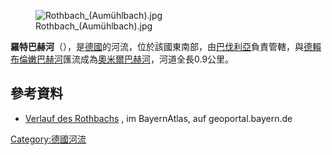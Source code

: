 {{Expand language|1=de|time=2020-11-03T19:04:09+00:00}}
{{Coord|47.95402|N|11.46771|E|display=title}}
[[Image:Rothbach_(Aumühlbach).jpg|right]]

'''羅特巴赫河'''（{{lang-de|Rothbach}}），是[[德國|德國]]的河流，位於該國東南部，由[[巴伐利亞|巴伐利亞]]負責管轄，與[[德賴布倫嫩巴赫河|德賴布倫嫩巴赫河]]匯流成為[[奧米爾巴赫河_(伊薩爾河支流)|奧米爾巴赫河]]，河道全長0.9公里。

==參考資料==
* [http://geoportal.bayern.de/bayernatlas/?X=5312995.39&Y=4460743.83&zoom=12&lang=de&topic=ba&bgLayer=tk&catalogNodes=122 Verlauf des Rothbachs] {{Wayback|url=http://geoportal.bayern.de/bayernatlas/?X=5312995.39&Y=4460743.83&zoom=12&lang=de&topic=ba&bgLayer=tk&catalogNodes=122 |date=20160304084632 }}, im BayernAtlas, auf geoportal.bayern.de

{{Germany-geo-stub}}
[[Category:德國河流|Category:德國河流]]
